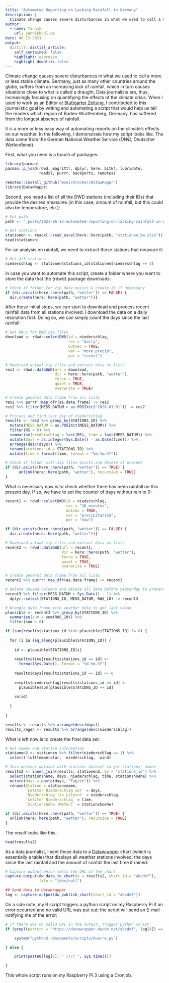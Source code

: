 ```yaml
---
title: "Automated Reporting on Lacking Rainfall in Germany"
description: |
  Climate change causes severe disturbances in what we used to call a more or less stable climate. Data journalists are, thus, increasingly focusing on quantifying the effects of the climate crisis. This is an example on how to do so.
author:
  - name: Yannik
    url: yannikbuhl.de
date: 06-13-2021
output:
  distill::distill_article:
    self_contained: false
    highlight: espresso
    highlight_downlit: false
---
```


Climate change causes severe disturbances in what we used to call a more or less stable climate. Germany, just as many other countries around the globe, suffers from an increasing lack of rainfall, which in turn causes situations close to what is called a draught. Data journalists are, thus, increasingly focusing on quantifying the effects of the climate crisis. When I used to work as an Editor at [Stuttgarter Zeitung](www.stuttgarter-zeitung.de), I contributed to this journalistic goal by writing and automating a script that would help us tell the readers which region of Baden-Württemberg, Germany, has suffered from the longest absence of rainfall. 

It is a more or less easy way of automating reports on the climate's effects on our weather. In the following, I demonstrate how my script looks like. The data come from the German National Weather Service (*DWD, Deutscher Wetterdienst*).

First, what you need is a bunch of packages:

```r
library(pacman)
pacman::p_load(rdwd, magrittr, dplyr, here, bit64, lubridate, 
               readxl, purrr, backports, remotes)
```

```r
remotes::install_github("munichrocker/DatawRappr")
library(DatawRappr)
```

Second, you need a list of all the DWD stations (including their IDs) that provide the desired measures (in this case, amount of rainfall, but this could also be temperature, etc.):

```r
# Set path
path <- "_posts/2021-06-13-automated-reporting-on-lacking-rainfall-in-germany/"

# Get stations
stationen <- readxl::read_excel(here::here(path, "stationen_bw.xlsx"))
head(stationen)
```

For an analysis on rainfall, we need to extract those stations that measure it:

```r
# Get all stations
niederschlag <- stationen$stations_id[stationen$niederschlag == 1]
```

In case you want to automate this script, create a folder where you want to store the data that the {rdwd} package downloads:

```r
# Check if folder for zip data exists & create it if necessary
if (dir.exists(here::here(path, "wetter")) == FALSE) {
  dir.create(here::here(path, "wetter"))}
```

After these initial steps, we can start to download and process recent rainfall data from all stations involved. I download the data on a daily resolution first. Doing so, we can simply count the days since the last rainfall:

```r
# Get URLs for DWD zip files
download <- rdwd::selectDWD(id = niederschlag, 
                            res = "daily", 
                            outvec = TRUE, 
                            var = "more_precip", 
                            per = "recent")

# Download actual zip files and extract data as lists
res1 <- rdwd::dataDWD(url = download, 
                      dir = here::here(path, "wetter"), 
                      force = TRUE, 
                      quiet = TRUE, 
                      overwrite = TRUE)

# Create general data frame from all lists
res1 %>% purrr::map_dfr(as.data.frame) -> res2
res2 %>% filter(MESS_DATUM > as.POSIXct("2020-01-01")) -> res2

# Process and find last day of niederschlag
results <- res2 %>% group_by(STATIONS_ID) %>% 
  mutate(MESS_DATUM = as.POSIXct(MESS_DATUM)) %>% 
  filter(RS > 0) %>% 
  summarise(niederschlag = last(RS), time = last(MESS_DATUM)) %>% 
  mutate(days = as.integer(Sys.Date() - as.Date(time))) %>% 
  arrange(desc(days)) %>% 
  rename(stations_id = STATIONS_ID) %>% 
  mutate(time = format(time, format = "%d.%m.%Y"))

# Check if folder with zip files exists and delete if present
if (dir.exists(here::here(path, "wetter")) == TRUE) {
      unlink(here::here(path, "wetter"), recursive = TRUE)
}

```

What is necessary now is to check whether there has been rainfall on this present day. If so, we have to set the counter of days without rain to 0:

```r
recent1 <- rdwd::selectDWD(id = niederschlag, 
                           res = "10_minutes", 
                           outvec = TRUE, 
                           var = "precipitation", 
                           per = "now")

if (dir.exists(here::here(path, "wetter")) == FALSE) {
  dir.create(here::here(path, "wetter"))}

# Download actual zip files and extract data as lists
recent2 <- rdwd::dataDWD(url = recent1, 
                         dir = here::here(path, "wetter"), 
                         force = TRUE, 
                         quiet = TRUE, 
                         overwrite = TRUE)

# Create general data frame from all lists
recent2 %>% purrr::map_dfr(as.data.frame) -> recent3

# Delete unused columns and delete all data before yesterday to prevent errors
recent3 %>% filter(MESS_DATUM > Sys.Date() - 1) %>% 
  dplyr::select(STATIONS_ID, MESS_DATUM, RWS_10) -> recent3

# Wrangle data frame with weather data to get last value
plausible <- recent3 %>% group_by(STATIONS_ID) %>% 
  summarise(sum = sum(RWS_10)) %>% 
  filter(sum > 0)

if (sum(results$stations_id %in% plausible$STATIONS_ID) != 0) {
  
  for (i in seq_along(plausible$STATIONS_ID)) {
    
    id <- plausible$STATIONS_ID[i]
    
    results$time[results$stations_id == id] <- 
      format(Sys.Date(), format = "%d.%m.%Y")
    
    results$days[results$stations_id == id] <- 0
    
    results$niederschlag[results$stations_id == id] <- 
      plausible$sum[plausible$STATIONS_ID == id]
    
    rm(id)
    
  }
  
}

results <- results %>% arrange(desc(days))
results_regen <- results %>% arrange(desc(niederschlag))

```

What is left now is to create the final data set:

```r
# Get names and station information
stationen2 <- stationen %>% filter(niederschlag == 1) %>% 
  select(-lufttemperatur, -niederschlag, -wind)

# Join weather dataset with stations dataset to get stations' names
results2 <- inner_join(results, stationen2, by = "stations_id") %>% 
  select(stationsname, days, niederschlag, time, stationshoehe) %>% 
  mutate(days = paste(days, "Tag/en")) %>% 
  rename(Station = stationsname, 
         `Letzter Niederschlag vor` = days,
         `Niederschlag (in Litern)` = niederschlag,
         `Letzter Niederschlag` = time,
         `Stationshöhe (Meter)` = stationshoehe)

if (dir.exists(here::here(path, "wetter")) == TRUE) {
  unlink(here::here(path, "wetter"), recursive = TRUE)
}

```

The result looks like this:

```r
head(results2)
```

As a data journalist, I sent these data to a [Datawrapper](https://developer.datawrapper.de/docs) chart (which is essentially a table) that displays all weather stations involved, the days since the last rainfall and the amount of rainfall the last time it rained:

```r
# Capture output which tells the URL of the chart
capture.output(dw_data_to_chart(x = results2, chart_id = "abcdef"), 
               file = "/dev/null")

## Send data to datawrapper
log <- capture.output(dw_publish_chart(chart_id = "abcdef"))

```

On a side note, my R script triggers a python script on my Raspberry Pi if an error occurred and no valid URL was put out; the script will send an E-mail notifying me of the error:

```r
# If there was no valid URL in the output, trigger python script.
if (grepl(pattern = "https://datawrapper.dwcdn.net/abcdef", log[6]) == FALSE) {

	system("python3 ~Documents/scripts/duerre.py")

} else {

	print(paste0(log[6], " //// ", Sys.time()))

}
```

This whole script runs on my Raspberry Pi 3 using a Cronjob.
